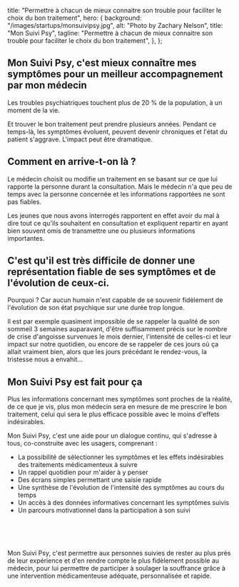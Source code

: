 
  title:
    "Permettre à chacun de mieux connaitre son trouble pour faciliter le choix du bon traitement",
  hero: {
    background: "/images/startups/monsuivipsy.jpg",
    alt: "Photo by Zachary Nelson",
    title: "Mon Suivi Psy",
    tagline:
      "Permettre à chacun de mieux connaitre son trouble pour faciliter le choix du bon traitement",
  },
};

<LayoutArticle meta={meta} startup="monsuivipsy">


## Mon Suivi Psy, c'est mieux connaître mes symptômes pour un meilleur accompagnement par mon médecin

Les troubles psychiatriques touchent plus de 20 % de la population, à un moment de la vie.

Et trouver le bon traitement peut prendre plusieurs années. Pendant ce temps-là, les symptômes évoluent, peuvent devenir chroniques et l'état du patient s'aggrave. L'impact peut être dramatique.

## Comment en arrive-t-on là ?

Le médecin choisit ou modifie un traitement en se basant sur ce que lui rapporte la personne durant la consultation. Mais le médecin n'a que peu de temps avec la personne concernée et
les informations rapportées ne sont pas fiables.

Les jeunes que nous avons interrogés rapportent en effet avoir du mal à dire tout ce qu'ils souhaitent en consultation et expliquent repartir en ayant bien souvent omis de transmettre une ou plusieurs informations importantes.

## C'est qu'il est très difficile de donner une représentation fiable de ses symptômes et de l'évolution de ceux-ci.

Pourquoi ? Car aucun humain n'est capable de se souvenir fidèlement de l'évolution de son état psychique sur une durée trop longue.

Il est par exemple quasiment impossible de se rappeler la qualité de son sommeil 3 semaines auparavant, d'être suffisamment précis sur le nombre de crise d'angoisse survenues le mois dernier, l'intensité de celles-ci et leur impact sur notre quotidien, ou encore de se rappeler de ces jours où ça allait vraiment bien, alors que les jours précédant le rendez-vous, la tristesse nous a envahit…

## Mon Suivi Psy est fait pour ça

Plus les informations concernant mes symptômes sont proches de la réalité, de ce que je vis, plus mon médecin sera en mesure de me prescrire le bon traitement, celui qui sera le plus efficace possible avec le moins d'effets indésirables.

Mon Suivi Psy, c'est une aide pour un dialogue continu, qui s'adresse à tous, co-construite avec les usagers, comprenant :

- La possibilité de sélectionner les symptômes et les effets indésirables des traitements médicamenteux à suivre
- Un rappel quotidien pour m'aider à y penser
- Des écrans simples permettant une saisie rapide
- Une synthèse de l'évolution de l'intensité des symptômes au cours du temps
- Un accès à des données informatives concernant les symptômes suivis
- Un parcours motivationnel dans la participation à son suivi

<br />
<br />
<br />

Mon Suivi Psy, c'est permettre aux personnes suivies de rester au plus près de leur expérience et d'en rendre compte le plus fidèlement possible au médecin, pour lui permettre de participer à soulager la souffrance grâce à une intervention médicamenteuse adéquate, personnalisée et rapide.

</LayoutArticle>

